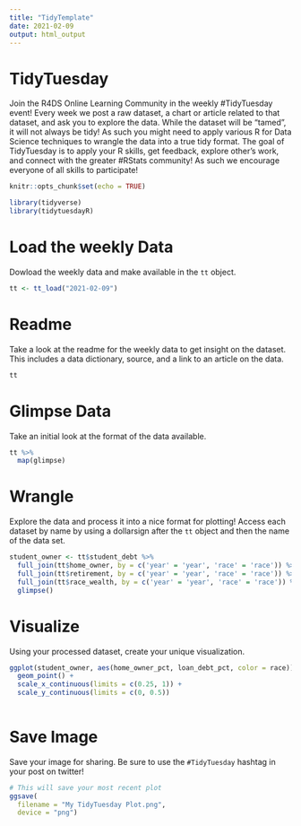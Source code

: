 ```yaml
---
title: "TidyTemplate"
date: 2021-02-09
output: html_output
---
```


# TidyTuesday

Join the R4DS Online Learning Community in the weekly #TidyTuesday event!
Every week we post a raw dataset, a chart or article related to that dataset, and ask you to explore the data.
While the dataset will be “tamed”, it will not always be tidy! As such you might need to apply various R for Data Science techniques to wrangle the data into a true tidy format.
The goal of TidyTuesday is to apply your R skills, get feedback, explore other’s work, and connect with the greater #RStats community!
As such we encourage everyone of all skills to participate!

```r

knitr::opts_chunk$set(echo = TRUE)

library(tidyverse)
library(tidytuesdayR)

```

# Load the weekly Data

Dowload the weekly data and make available in the `tt` object.

```r

tt <- tt_load("2021-02-09")

```


# Readme

Take a look at the readme for the weekly data to get insight on the dataset.
This includes a data dictionary, source, and a link to an article on the data.

```r

tt

```


# Glimpse Data

Take an initial look at the format of the data available.

```r

tt %>% 
  map(glimpse)

```

# Wrangle

Explore the data and process it into a nice format for plotting! Access each dataset by name by using a dollarsign after the `tt` object and then the name of the data set.

```r

student_owner <- tt$student_debt %>%
  full_join(tt$home_owner, by = c('year' = 'year', 'race' = 'race')) %>%
  full_join(tt$retirement, by = c('year' = 'year', 'race' = 'race')) %>%
  full_join(tt$race_wealth, by = c('year' = 'year', 'race' = 'race')) %>%
  glimpse()

```


# Visualize

Using your processed dataset, create your unique visualization.

```r

ggplot(student_owner, aes(home_owner_pct, loan_debt_pct, color = race)) +
  geom_point() +
  scale_x_continuous(limits = c(0.25, 1)) +
  scale_y_continuous(limits = c(0, 0.5))
  
```

# Save Image

Save your image for sharing. Be sure to use the `#TidyTuesday` hashtag in your post on twitter! 

```r

# This will save your most recent plot
ggsave(
  filename = "My TidyTuesday Plot.png",
  device = "png")

```
